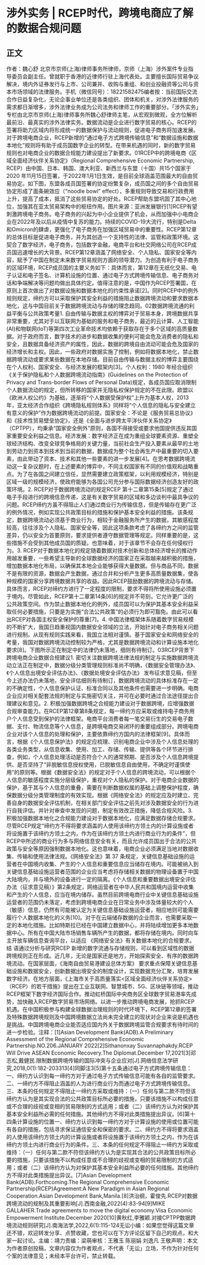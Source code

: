 # 涉外实务 | RCEP时代，跨境电商应了解的数据合规问题
## 正文
作者：魏心舒 北京市京师(上海)律师事务所律师，京师（上海）涉外案件专业指导委员会副主任。曾就职于香港的近律师行驻上海代表处。主要擅长国际贸易争议解决，境内外证券发行与上市、公司兼并、收购与重组、和创业投融资等公司与资本市场领域的法律服务。手机（微信同号）：18221582475编者按：当前国际交流合作日益复杂化，无论企事业单位还是各类组织、团体和机关，对涉外法律服务的需求都日渐增多，涉外法律业务成为公司法务和律师工作的重要部分。「涉外实务」专栏由北京市京师(上海)律师事务所魏心舒律师主笔，从宏观到微观，全方位解析最前沿、最真实的涉外法律实务。数据流动是企业进行数字贸易的核心。RCEP的签署将助力区域内将形成统一的数据保护与流动规则，促进电子商务将加速发展。对于跨境电商企业，RCEP新增的“通过电子方式跨境传输信息”和“数据设施和数据本地化”规则将有助于成员国数字企业的转型。在带来机遇的同时，新的数字贸易规则也对电商企业的数据合规能力建设提出了新要求。01RCEP中的跨境电商《区域全面经济伙伴关系协定》（Regional Comprehensive Economic Partnership, RCEP）由中国、日本、韩国、澳大利亚、新西兰与东盟（十国）共15个国家于 2020 年11月15日签署，于2022年1月1日生效，是目前全球涵盖范围最大的自由贸易协定。如下图，东盟各成员国签署的协定纷繁复杂，成员国之间的多个自由贸易协定形成了面条碗效应（“noodle bowl” effect），多重规则导致交易和行政费用上升，提高了成本，抵消了这些贸易协定的好处。RCEP帮助东盟巩固了其中心地位，加强其在亚太贸易架构中的枢纽作用。图片来源：亚洲发展银行[1]RCEP有望刺激跨境电子商务。电子商务的兴起为中小企业提供了机会，从而加强中小电商企业在2022年及以后从疫情中复苏的能力。持续的COVID-19大流行，特别是Delta和Omicron的肆虐，更强化了电子商务在加强区域贸易中的重要性。RCEP第12章的总体目标是促进电子商务，并为其创造一个支持性的法律、监管和政策环境。这契合了数字经济，电子商务，包括数字金融，电商平台和社交网络公司在RCEP成员国迅速增长的大背景。RCEP第12章涵盖了网络安全、个人隐私、国家安全等内容，赋予了中国在制定未来数字贸易规则方面的领导潜力。为创造有利于电子商务的区域环境，RCEP成员国的主要义务如下：具体而言，第12章在无纸化交易、电子认证和电子签名、计算机设施的位置、通过电子方式跨境传输信息、电子商务对话和争端解决等问题均做出具体约定。值得注意的是，中国作为RCEP签署国，在原则上首次做出了对数据设施和数据本地化的约束性承诺[2]。同时RCEP中的例外规则规定，缔约方可以采取保护其安全利益的措施阻止数据跨境流动和要求数据本地化，这与中国目前关于数据跨境流动与存储的理念趋同。02数据跨境流通的利益平衡与公共政策考量1. 自由传输与数据主权的博弈对于贸易本身，跨境数据共享非常重要，尤其对于以互联网为基础的服务和电子商务，最近的云计算、人工智能(AI)和物联网(IoT)等第四次工业革命技术均依赖于获取存在于多个区域的高质量数据。对于政府而言，数字技术的进步和数据收集的便利可能会危及消费者的隐私和安全，且数据具备经济资产的属性，因此，数据的跨境自由流动可能会危及国家的经济增长和主权。因此，一些政府对数据实施了控制，例如将数据本地化，禁止数据跨境流动或要求某些数据在本地存储。目前自由传输与数据主权的博弈主要围绕在个人权利、国家安全、与经济发展的框架内[3]。个人权利：1980 年经合组织《关于保护隐私和个人数据跨境流动指南》(Guidelines on the Protection of Privacy and Trans-border Flows of Personal Data)规定，各成员国应取消限制个人数据流动的规定，但所转移的国家并无隐私权保护规定的不在此限。欧盟以《欧洲人权公约》为基础，逐渐将“个人数据受保护权”上升为基本人权，2013 年，亚太经济合作组织《跨境隐私规则体系》同样将“个人信息的隐私与安全建立有意义的保护”作为数据跨境流动的前提。国家安全：不论是《服务贸易总协议》和《技术性贸易壁垒协定》，还是《全面与进步跨太平洋伙伴关系协定》（CPTPP），均秉承“国家安全例外”原则，各国不得接受或要求他国提供违反其国家重要安全利益之信息。经济发展：数字经济正在成为重组全球要素资源、重塑全球经济结构、改变全球竞争格局的关键力量，当前社会生产投入要素从最早的土地到劳动力到资本到技术到当前的数据，数据成为整个社会再生产中最重要的切入要素，由此带动了资本、技术和其他一些要素的进一步发展[4]。在思考数据跨境流动这一复杂议题时，在上述要素的博弈中，不同主权国家有不同的价值观和战略重点。为了在各国之间建立信任，显然需要建立政策框架，以利用规模经济，特别是区域一级的规模经济，使政府能够为各国公司充分参与国际数据经济创造友好的政策环境。2. RCEP对于数据跨境流动的规定RCEP 第十二章第15条[5]规定了通过电子手段进行的跨境信息传递，这是有关数字贸易的区域和多边谈判中最具争议的问题。RCEP缔约方虽不得阻止人们通过商业行为传输信息，但是传输存在更广泛的例外情况，例如实现公共政策目标的措施和保护基本安全利益的措施。该条规定，数据跨境流动必须基于商业行为，相较于金融服务所产生的数据，其敏感程度较高，往往涉及个人隐私、国家安全等，因此这项条款考虑了各缔约方之间的监管差异，仍以安全为首要原则，要求提供者遵守数据管理等规定。同样重要的是，这些措施不会受到其他成员国的质疑。也意味着，对于该章节不会存在任何侵权行为。3. RCEP对于数据本地化的规定随着数据对技术创新和总体经济增长的推动作用越发重要，一些希望主导新的全球数据经济的国家正在采取越来越积极的措施，增加数据本地化布局，以确保其本地企业能够获得大量数据。但与商品不同，数据不是有限的资源，数据会产生数据，通过合并和分析产生更多高质量数据集，使各种规模的国家分享跨境数据共享的收益。因此RCEP鼓励数据的跨境流动与存储。具体而言，RCEP对缔约方进行了一定程度的限制，要求不得将所使用设施必须置于境内。尽管如此，RCEP第十二章第14条[6]的规定并不苛刻，它允许更广泛的公共政策空间。作为禁止数据本地化的例外，成员国可以为保护其基本安全利益采取任何必要措施，只要是为实施“合法公共政策”的必须行为即可豁免。由此可以看出RCEP对各国主权安全保护的尊重[7]。4. 中国法律框架体系随着数字贸易规模的不断扩大，我国日趋重视国内数据安全领域的立法，开始针对电子商务相关问题进行规制。从现有规则实践来看，我国立法相对谨慎。基于国家安全和网络安全的考量，我国对数据跨境流动控制较为严格，尤其是数据跨境流动和计算设施本地化要求[8]。下图所示正在制定中的法律仍未落地，细则有待制订。03RCEP背景下跨境电商企业数据合规建议1. 密切关注数据跨境法律法规的制定与实施数据跨境流动立法正在制定中，数据分级分类管理规则标准尚不明确，《数据安全管理办法》、《个人信息出境安全评估办法》、《数据处境安全评估办法》 发布征求意见稿，但至今上述办法仍未落地，安全评估细则有待制订，数据跨境流动的具体标准存在一定的不确定性，个人信息保护认证、标准合同以及其他条件也需要进一步明确。电商企业应对相关配套法规的制定与实施密切关注，并可在必要时通过合法途径提出合理建议和意见。2.  积极加强数据跨境之合规能力建设对于数据跨境，应增强数据合规审查能力。在RCEP第12章第8条规定，每一缔约方应采取或维持电子商务用户个人信息受到保护的法律框架。电商平台消费者每一笔交易衍生的交易电子数据、支付、物流信息等个人信息，是跨境电商交易闭环的重要组成部分。跨境电商企业对该个人信息的处理和保护，主要依靠缔约方国内的法律框架[9]。具体而言，根据《个人信息保护法》的规定应梳理、识别电商企业中涉及个人信息处理的各类业务类型，从信息收集、使用、加工、存储、传输、提供等各个环节进行排查，例如，个人信息处理活动是否符合个人的通常预期、是否涉及个人信息跨境提供、是否坚持了“非脱敏信息授权使用，已脱敏信息自由使用，不确定时谨慎使用”的原则等。根据《数据安全法》的规定对于个人信息的跨境流动，可以根据个人信息的敏感程度实施分层级保护，重视对个人隐私的保护。对于电商企业数据的保护，基于其与个人信息的重叠，需要在判断数据权属的基础上调整保护程度，确保数据分级分类管理制度的有效实现。根据《网络安全法》的规定应及时建立、完善自身的数据安全评估机制，在相关部门安全评估之前先对涉及数据安全的行为进行自我评估。并针对审查中发现的问题，制定有效改正措施，降低合规风险。3. 积极加强数据本地化之合规能力建设对于数据本地化，应满足数据存储合规要求。尽管RCEP规定“缔约方不得将要求涵盖的人使用该缔约方领土内的计算设施或者将设施置于该缔约方领土之内，作为在该缔约方领土内进行商业行为的条件”，但RCEP中所述的商业行为多与网络信息安全有关，而且允许成员国出于合法的公共政策与安全等原因强制数据本地化。这也意味着，电商企业必须满足当地对数据收集、传输和使用法律法规。《网络安全法》第 37 条规定，关键信息基础设施的运营者在中国境内收集、产生的个人信息和重要信息应当储存在境内。可能被纳入到关键信息基础设施运营者范围的企业应当考虑将存储相关数据的物理设备置于中国大陆境内，并与境外的设备进行一定的隔离。《个人信息和重要数据出境安全评估办法（征求意见稿）》第2条规定，网络运营者在中华人民共和国境内运营中收集和产生的个人信息，应当在境内储存。虽然目前跨境电商行业中关键信息基础设施运营者的范围仍未落定，考虑到跨境电商企业在日常业务中涉及体量较大的个人（敏感）信息，仍然有可能被认定为关键信息基础设施运营者，相应地则可能需要履行个人数据本地化的义务[10]。对于在云端储存数据的企业而言，也需要采取一定的本地化措施。比如特斯拉已经在中国建立数据中心，并将陆续增加更多本地数据中心。所有在中国大陆市场销售车辆所产生的数据，都将存储在境内。同时向车主开放车辆信息查询平台，以适应 《网络安全法》有关数据本地化的合规要求。结 语通过分析与研究RCEP 新增的数字流通与存储规则，可以看到区域性的数据跨境规则正在形成。近几年，无论是国家还是地方，开始探索安全、有序的数据跨境流动。在国家层面，《海南自由贸易港建设总体方案》 要求重点保障关键信息基础设施和数据安全，创新数据出境安全的制度设计，实现数据充分汇聚，培育发展数字经济。在地方层面，《上海市关于高质量落实<区域全面经济伙伴关系协定>（RCEP）的若干措施》提出在工业互联网、智慧城市、5G、区块链等领域，推动RCEP框架下数字经济国际合作。推动虹桥国际中央商务区全球数字贸易港率先成势，加快融入RCEP数字贸易市场网络。以进一步推动跨境电商发展，抢抓RCEP机遇。在中国积极参与构建全球数据治理规则的时代环境下，RCEP第12章的签署及特殊数据跨境规则及中国跨境数据立法尚未完全建立的现状对企业来说是机遇也是挑战。中国跨境电商企业能否适应国内外关于数据跨境监管合规要求有待时间的进一步检验。注释：[1]Asian Development Bank(ADB).A Preliminary Assessment of the Regional Comprehensive Economic Partnership.NO.206.JANUARY 2022[2]Sithanonxay Suvannaphakdy.RCEP Will Drive ASEAN Economic Recovery.The Diplomat.December 17,2021[3]邓志松,戴健民.限制数据跨境传输的国际冲突与企业应对[J].网络信息法学研究,2018,0(1):182-203313[4]同脚注3[5]第十五条通过电子方式跨境传输信息：一、缔约方认识到每一缔约方对于通过电子方式传输信息可能有各自的监管要求。二、一缔约方不得阻止涵盖的人为进行商业行为而通过电子方式跨境传输信息。三、本条的任何规定不得阻止一缔约方采取或维持：（一）任何与第二款不符但该缔约方认为是其实现合法的公共政策目标所必要的措施，只要该措施不以构成任意或不合理的歧视或变相的贸易限制的方式适用；或者（二）该缔约方认为对保护其基本安全利益所必需的任何措施。其他缔约方不得对此类措施提出异议。[6]第十四条计算设施的位置一、缔约方认识到每一缔约方对于计算设施的使用或位置可能有各自的措施，包括寻求保证通信安全和保密的要求。二、缔约方不得将要求涵盖的人使用该缔约方领土内的计算设施或者将设施置于该缔约方领土之内，作为在该缔约方领土内进行商业行为的条件。三、本条的任何规定不得阻止一缔约方采取或维持：（一）任何与第二款不符但该缔约方认为是实现其合法的公共政策目标所必要的措施，只要该措施不以构成任意或不合理的歧视或变相的贸易限制的方式适用；或者（二）该缔约方认为对保护其基本安全利益所必要的任何措施。其他缔约方不得对此类措施提出异议。[7]Asian Development Bank(ADB).Forthcoming.The Regional Comprehensive Economic Partnership(RCEP)Agreement:A New Paradigm in Asian Regional Cooperation.Asian Development Bank,Manila.[8]洪治纲，霍俊先.RCEP对数据跨境流动的规制及其重要影响[J].西南金融,2022(4):83-94[9]MIKE GALLAHER.Trade agreements to move the digital economy.Visa Economic Empowerment Institute.December 2020[10]黄秋红,李雅颖.对接CPTPP数据跨境流动规则研究[J].南海法学,2022,6(1):115-124无讼小编：如果您觉得这篇文章还不错，欢迎转发分享、点赞收藏，您也可以在下方评论区留下自己的观点，和大家一起讨论。主编：靖力责编：梁萌审核：王雅玉 陈丽娟 刘逸凡 王敬声明：本文为作者原创投稿，文章内容仅为作者观点，不代表「无讼」立场，不作为针对任何个案的法律意见；未经本平台许可，禁止转载。